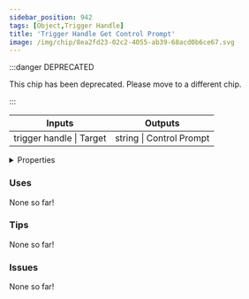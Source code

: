 ```yaml
---
sidebar_position: 942
tags: [Object,Trigger Handle]
title: 'Trigger Handle Get Control Prompt'
image: /img/chip/8ea2fd23-02c2-4055-ab39-68acd0b6ce67.svg
---
```




:::danger DEPRECATED

This chip has been deprecated. Please move to a different chip.

:::

<IChip uuid="8ea2fd23-02c2-4055-ab39-68acd0b6ce67"/>

<table><thead><tr><th>Inputs</th><th>Outputs</th></tr></thead><tbody><tr><td>trigger handle | Target</td><td>string | Control Prompt</td></tr></tbody></table>

<details>
  <summary>Properties</summary>
  <div>
    <div>
    <table>
      <tbody>
        <tr>
          <td>Is beta required?</td>
          <td>No</td>
        </tr>
        <tr>
          <td>Is chip a trolling risk?</td>
          <td>No</td>
        </tr>
        <tr>
          <td>Is chip a role assignment risk?</td>
          <td>No</td>
        </tr>
        <tr>
          <td>Chip UUID</td>
          <td>8ea2fd23-02c2-4055-ab39-68acd0b6ce67</td>
        </tr>
        <tr>
          <td>Room availability</td>
          <td>Available everywhere</td>
        </tr>
      </tbody>
    </table>
    </div>
  </div>
</details>

### Uses

None so far!

### Tips

None so far!

### Issues

None so far!